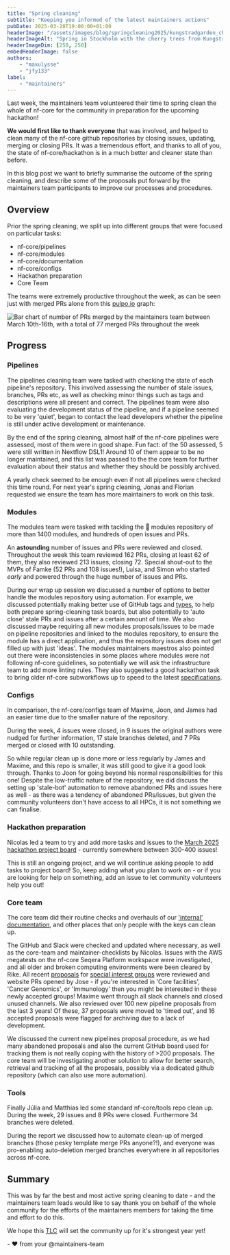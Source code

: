 ```yaml
---
title: "Spring cleaning"
subtitle: "Keeping you informed of the latest maintainers actions"
pubDate: 2025-03-28T19:00:00+01:00
headerImage: "/assets/images/blog/springcleaning2025/kungstradgarden_cherry_tree.jpg"
headerImageAlt: "Spring in Stockholm with the cherry trees from Kungsträdgården - Picture by @maxulysse 2021-04-27"
headerImageDim: [250, 250]
embedHeaderImage: false
authors:
    - "maxulysse"
    - "jfy133"
label:
    - "maintainers"
---
```



Last week, the maintainers team volunteered their time to spring clean the whole of nf-core for the community in preparation for the upcoming hackathon!

**We would first like to thank everyone** that was involved, and helped to clean many of the nf-core github repositories by closing issues, updating, merging or closing PRs.
It was a tremendous effort, and thanks to all of you, the state of nf-core/hackathon is in a much better and cleaner state than before.

In this blog post we want to briefly summarise the outcome of the spring cleaning, and describe some of the proposals put forward by the maintainers team participants to improve our processes and procedures.

## Overview

Prior the spring cleaning, we split up into different groups that were focused on particular tasks:

- nf-core/pipelines
- nf-core/modules
- nf-core/documentation
- nf-core/configs
- Hackathon preparation
- Core Team

The teams were extremely productive throughout the week, as can be seen just with merged PRs alone from this [pulpo.io](https://pullpo.io/) graph:

![Bar chart of number of PRs merged by the maintainers team between March 10th-16th, with a total of 77 merged PRs throughout the week](src/assets/images/blog/springcleaning2025/maintainers-team-merged-stats.png)

## Progress

### Pipelines

The pipelines cleaning team were tasked with checking the state of each pipeline's repository.
This involved assessing the number of stale issues, branches, PRs etc, as well as checking minor things such as tags and descriptions were all present and correct.
The pipelines team were also evaluating the development status of the pipeline, and if a pipeline seemed to be very 'quiet', began to contact the lead developers whether the pipeline is still under active development or maintenance.

By the end of the spring cleaning, almost half of the nf-core pipelines were assessed, most of them were in good shape.
Fun fact: of the 50 assessed, 5 were still written in Nextflow DSL1!
Around 10 of them appear to be no longer maintained, and this list was passed to the the core team for further evaluation about their status and whether they should be possibly archived.

A yearly check seemed to be enough even if not all pipelines were checked this time round.
For next year's spring cleaning, Jonas and Florian requested we ensure the team has more maintainers to work on this task.

### Modules

The modules team were tasked with tackling the 🦣 modules repository of more than 1400 modules, and hundreds of open issues and PRs.

An **astounding** number of issues and PRs were reviewed and closed.
Throughout the week this team reviewed 162 PRs, closing at least 62 of them, they also reviewed 213 issues, closing 72.
Special shout-out to the MVPs of Famke (52 PRs and 108 issues!), Luisa, and Simon who started _early_ and powered through the huge number of issues and PRs.

During our wrap up session we discussed a number of options to better handle the modules repository using automation.
For example, we discussed potentially making better use of GitHub tags and [types](https://docs.github.com/en/issues/tracking-your-work-with-issues/configuring-issues/managing-issue-types-in-an-organization), to help both prepare spring-cleaning task boards, but also potentially to 'auto close' stale PRs and issues after a certain amount of time.
We also discussed maybe requiring all new modules proposals/issues to be made on pipeline repositories and linked to the modules repository, to ensure the module has a direct application, and thus the repository issues does not get filled up with just 'ideas'.
The modules maintainers maestros also pointed out there were inconsistencies in some places where modules were not following nf-core guidelines, so potentially we will ask the infrastructure team to add more linting rules.
They also suggested a good hackathon task to bring older nf-core subworkflows up to speed to the latest [specifications](https://nf-co.re/docs/guidelines/components/subworkflows).

### Configs

In comparison, the nf-core/configs team of Maxime, Joon, and James had an easier time due to the smaller nature of the repository.

During the week, 4 issues were closed, in 9 issues the original authors were nudged for further information, 17 stale branches deleted, and 7 PRs merged or closed with 10 outstanding.

So while regular clean up is done more or less regularly by James and Maxime, and this repo is smaller, it was still good to give it a good look through. Thanks to Joon for going beyond his normal responsibilities for this one!
Despite the low-traffic nature of the repository, we did discuss the setting up 'stale-bot' automation to remove abandoned PRs and issues here as well - as there was a tendency of abandoned PRs/issues, but given the community volunteers don't have access to all HPCs, it is not something we can finalise.

### Hackathon preparation

Nicolas led a team to try and add more tasks and issues to the [March 2025 hackathon project board](https://github.com/orgs/nf-core/projects/99) - currently somewhere between 300-400 issues!

This is still an ongoing project, and we will continue asking people to add tasks to project board!
So, keep adding what you plan to work on - or if you are looking for help on something, add an issue to let community volunteers help you out!

### Core team

The core team did their routine checks and overhauls of our ['internal' documentation](https://nf-co.re/docs/checklists/community_governance/core_team), and other places that only people with the keys can clean up.

The GitHub and Slack were checked and updated where necessary, as well as the core-team and maintainer-checklists by Nicolas.
Issues with the AWS megatests on the nf-core Seqera Platform workspace were investigated, and all older and broken computing environments were been cleared by Rike.
All recent [proposals](https://nfcore.slack.com/archives/C06L02SNLVA) for [special interest groups](https://nf-co.re/special-interest-groups) were reviewed and website PRs opened by Jose - if you're interested in 'Core facilities', 'Cancer Genomics', or 'Immunology' then you might be interested in these newly accepted groups!
Maxime went through all slack channels and closed unused channels.
We also reviewed over 100 new pipeline proposals from the last 3 years! Of these, 37 proposals were moved to 'timed out', and 16 accepted proposals were flagged for archiving due to a lack of development.

We discussed the current new pipelines proposal procedure, as we had many abandoned proposals and also the current GitHub board used for tracking them is not really coping with the history of >200 proposals.
The core team will be investigating another solution to allow for better search, retrieval and tracking of all the proposals, possibly via a dedicated github repository (which can also use more automation).

### Tools

Finally Júlia and Matthias led some standard nf-core/tools repo clean up.
During the week, 29 issues and 8 PRs were closed.
Furthermore 34 branches were deleted.

During the report we discussed how to automate clean-up of merged branches (those pesky template merge PRs anyone?!), and everyone was pro-enabling auto-deletion merged branches everywhere in all repositories across nf-core.

## Summary

This was by far the best and most active spring cleaning to date - and the maintainers team leads would like to say thank you on behalf of the whole community for the efforts of the maintainers members for taking the time and effort to do this.

We hope this [TLC](https://en.wikipedia.org/wiki/Tender_loving_care) will set the community up for it's strongest year yet!

\- :heart: from your @maintainers-team
